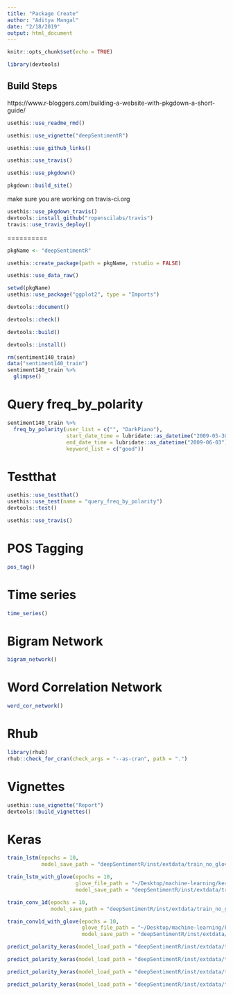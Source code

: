 ```yaml
---
title: "Package Create"
author: "Aditya Mangal"
date: "2/18/2019"
output: html_document
---
```


```r
knitr::opts_chunk$set(echo = TRUE)
```

```r
library(devtools)
```

## Build Steps

https://www.r-bloggers.com/building-a-website-with-pkgdown-a-short-guide/

```r
usethis::use_readme_rmd()
```

```r
usethis::use_vignette("deepSentimentR")
```

```r
usethis::use_github_links()
```

```r
usethis::use_travis()
```


```r
usethis::use_pkgdown()
```

```r
pkgdown::build_site()
```


make sure you are working on travis-ci.org

```r
usethis::use_pkgdown_travis()
devtools::install_github("ropenscilabs/travis")
travis::use_travis_deploy()
```


==========

```r
pkgName <- "deepSentimentR"
```
```r
usethis::create_package(path = pkgName, rstudio = FALSE)
```
```r
usethis::use_data_raw()
```
```r
setwd(pkgName)
usethis::use_package("ggplot2", type = "Imports")
```

```r
devtools::document()
```

```r
devtools::check()
```

```r
devtools::build()
```

```r
devtools::install()
```

```r
rm(sentiment140_train)
data("sentiment140_train")
sentiment140_train %>% 
  glimpse()
```

# Query freq_by_polarity


```r
sentiment140_train %>% 
  freq_by_polarity(user_list = c("", "DarkPiano"), 
                   start_date_time = lubridate::as_datetime("2009-05-30"),
                   end_date_time = lubridate::as_datetime("2009-06-03"),
                   keyword_list = c("good"))
```

# Testthat

```r
usethis::use_testthat()
usethis::use_test(name = "query_freq_by_polarity")
devtools::test()
```

```r
usethis::use_travis()
```

# POS Tagging

```r
pos_tag()
```

# Time series

```r
time_series()
```

# Bigram Network

```r
bigram_network()
```

# Word Correlation Network

```r
word_cor_network()
```

# Rhub

```r
library(rhub)
rhub::check_for_cran(check_args = "--as-cran", path = ".")
```

# Vignettes

```r
usethis::use_vignette("Report")
devtools::build_vignettes()
```


# Keras

```r
train_lstm(epochs = 10,
           model_save_path = "deepSentimentR/inst/extdata/train_no_glove_lstm.rds")
```
```r
train_lstm_with_glove(epochs = 10,
                      glove_file_path = "~/Desktop/machine-learning/keras/glove.6B/glove.6B.100d.txt",
                      model_save_path = "deepSentimentR/inst/extdata/train_glove_lstm.rds")
```

```r
train_conv_1d(epochs = 10,
              model_save_path = "deepSentimentR/inst/extdata/train_no_glove_conv_1d.rds")
```

```r
train_conv1d_with_glove(epochs = 10,
                        glove_file_path = "~/Desktop/machine-learning/keras/glove.6B/glove.6B.100d.txt",
                        model_save_path = "deepSentimentR/inst/extdata/train_glove_conv_1d.rds")
```

```r
predict_polarity_keras(model_load_path = "deepSentimentR/inst/extdata/train_no_glove_lstm.rds")
```


```r
predict_polarity_keras(model_load_path = "deepSentimentR/inst/extdata/train_glove_lstm.rds")
```

```r
predict_polarity_keras(model_load_path = "deepSentimentR/inst/extdata/train_no_glove_conv_1d.rds")
```

```r
predict_polarity_keras(model_load_path = "deepSentimentR/inst/extdata/train_glove_conv_1d.rds")
```



